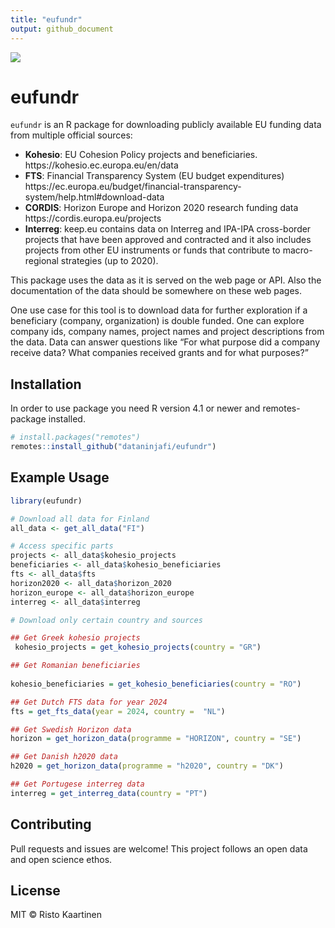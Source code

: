 ```yaml
---
title: "eufundr"
output: github_document
---
```


![](man/figures/eufundr.png)

# eufundr

`eufundr` is an R package for downloading publicly available EU funding data from multiple official sources:

- **Kohesio**: EU Cohesion Policy projects and beneficiaries. https://kohesio.ec.europa.eu/en/data
- **FTS**: Financial Transparency System (EU budget expenditures) https://ec.europa.eu/budget/financial-transparency-system/help.html#download-data
- **CORDIS**: Horizon Europe and Horizon 2020 research funding data
https://cordis.europa.eu/projects
- **Interreg**: keep.eu contains data on Interreg and IPA-IPA cross-border projects that have been approved and contracted and it also includes projects from other EU instruments or funds that contribute to macro-regional strategies (up to 2020). 

This package uses the data as it is served on the web page or API. Also the documentation of the data should be somewhere on these web pages.  

One use case for this tool is to download data for further exploration if a beneficiary (company, organization) is double funded. One can explore company ids, company names, project names and project descriptions from the data. Data can answer questions like "For what purpose did a company receive data?  What companies received grants and for what purposes?" 

## Installation

In order to use package you need R version 4.1 or newer and remotes-package installed.

```r
# install.packages("remotes")
remotes::install_github("dataninjafi/eufundr")
```

## Example Usage

```r
library(eufundr)

# Download all data for Finland
all_data <- get_all_data("FI")

# Access specific parts
projects <- all_data$kohesio_projects
beneficiaries <- all_data$kohesio_beneficiaries
fts <- all_data$fts
horizon2020 <- all_data$horizon_2020
horizon_europe <- all_data$horizon_europe
interreg <- all_data$interreg

# Download only certain country and sources

## Get Greek kohesio projects
 kohesio_projects = get_kohesio_projects(country = "GR")

## Get Romanian beneficiaries
    
kohesio_beneficiaries = get_kohesio_beneficiaries(country = "RO")

## Get Dutch FTS data for year 2024
fts = get_fts_data(year = 2024, country =  "NL")

## Get Swedish Horizon data
horizon = get_horizon_data(programme = "HORIZON", country = "SE")

## Get Danish h2020 data
h2020 = get_horizon_data(programme = "h2020", country = "DK")

## Get Portugese interreg data
interreg = get_interreg_data(country = "PT")


```

## Contributing

Pull requests and issues are welcome! This project follows an open data and open science ethos.

## License

MIT © Risto Kaartinen

